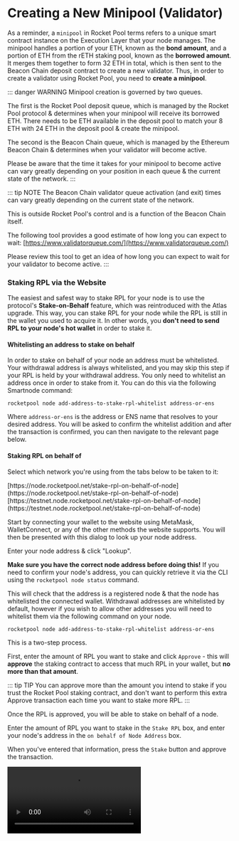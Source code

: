 
# Creating a New Minipool (Validator)

As a reminder, a `minipool` in Rocket Pool terms refers to a unique smart contract instance on the Execution Layer that your node manages.
The minipool handles a portion of your ETH, known as the **bond amount**, and a portion of ETH from the rETH staking pool, known as the **borrowed amount**.
It merges them together to form 32 ETH in total, which is then sent to the Beacon Chain deposit contract to create a new validator.
Thus, in order to create a validator using Rocket Pool, you need to **create a minipool**.

::: danger WARNING
Minipool creation is governed by two queues.

The first is the Rocket Pool deposit queue, which is managed by the Rocket Pool protocol & determines when your minipool will receive its borrowed ETH. There needs to be ETH available in the deposit pool to match your 8 ETH with 24 ETH in the deposit pool & create the minipool.

The second is the Beacon Chain queue, which is managed by the Ethereum Beacon Chain & determines when your validator will become active.

Please be aware that the time it takes for your minipool to become active can vary greatly depending on your position in each queue & the current state of the network.
:::

::: tip NOTE
The Beacon Chain validator queue activation (and exit) times can vary greatly depending on the current state of the network.

This is outside Rocket Pool's control and is a function of the Beacon Chain itself.

The following tool provides a good estimate of how long you can expect to wait:
[https://www.validatorqueue.com/](https://www.validatorqueue.com/)

Please review this tool to get an idea of how long you can expect to wait for your validator to become active.
:::

### Staking RPL via the Website

The easiest and safest way to stake RPL for your node is to use the protocol's **Stake-on-Behalf** feature, which was
reintroduced with the Atlas upgrade. This way, you can stake RPL for your node while the RPL is still in the wallet
you used to acquire it. In other words, you **don't need to send RPL to your node's hot wallet** in order to stake it.

#### Whitelisting an address to stake on behalf

In order to stake on behalf of your node an address must be whitelisted. Your withdrawal address is always whitelisted,
and you may skip this step if your RPL is held by your withdrawal address. You only need to whitelist an address once
in order to stake from it. You can do this via the following Smartnode command:

```shell
rocketpool node add-address-to-stake-rpl-whitelist address-or-ens
```

Where `address-or-ens` is the address or ENS name that resolves to your desired address. You will be asked to
confirm the whitelist addition and after the transaction is confirmed, you can then navigate to the relevant page below.

#### Staking RPL on behalf of

Select which network you're using from the tabs below to be taken to it:

<div className="p-3">
  <Tabs>
    <Tab label="Mainnet">[https://node.rocketpool.net/stake-rpl-on-behalf-of-node](https://node.rocketpool.net/stake-rpl-on-behalf-of-node)</Tab>
    <Tab label="Hoodi Testnet">[https://testnet.node.rocketpool.net/stake-rpl-on-behalf-of-node](https://testnet.node.rocketpool.net/stake-rpl-on-behalf-of-node)</Tab>
  </Tabs>
</div>

Start by connecting your wallet to the website using MetaMask, WalletConnect, or any of the other methods the website supports.
You will then be presented with this dialog to look up your node address.

Enter your node address & click "Lookup".

**Make sure you have the correct node address before doing this!**
If you need to confirm your node's address, you can quickly retrieve it via the CLI using the `rocketpool node status` command.

This will check that the address is a registered node & that the node has whitelisted the connected wallet. Withdrawal addresses are whitelisted by default, however if you wish to allow other addresses you will need to whitelist them via the following command on your node.

```shell
rocketpool node add-address-to-stake-rpl-whitelist address-or-ens
```

This is a two-step process.

First, enter the amount of RPL you want to stake and click `Approve` - this will **approve** the staking contract to access that much RPL in your wallet, but **no more than that amount**.

::: tip TIP
You can approve more than the amount you intend to stake if you trust the Rocket Pool staking contract, and don't want to perform this extra Approve transaction each time you want to stake more RPL.
:::

Once the RPL is approved, you will be able to stake on behalf of a node.

Enter the amount of RPL you want to stake in the `Stake RPL` box, and enter your node's address in the `on behalf of Node Address` box.

When you've entered that information, press the `Stake` button and approve the transaction.

<video controls="controls" src="https://cdn-rocketpool.s3.us-west-2.amazonaws.com/stake_behalf.mp4" />

It will be sent to the Ethereum network, and once included in a block, you're all set!

If you run `rocketpool node status`, you should see your staked RPL appear under the `=== RPL Stake ===` section.

#### Removing an address from the stake whitelist

If you ever want to remove an address from your stake-on-behalf whitelist, you may do so with the following Smartnode command:

```shell
rocketpool node remove-address-from-stake-rpl-whitelist address-or-ens
```

Where `address-or-ens` is the address or and ENS name resolving to the address you want to remove from the whitelist.

### Staking via the Node CLI

If you cannot (or do not want to) use the website to stake your RPL, you can also stake it via the node's CLI directly.

First, transfer your RPL from the wallet you acquired it with to your node's address.

::: danger WARNING
**Please do this carefully and ensure you are sending the RPL to your node's address - transfers on Ethereum cannot be undone!**
**Sending RPL to the wrong address will result in the loss of your RPL.**

Use the `rocketpool node status` command to verify your node's address if you aren't sure what it is.
:::

Run the following command:

```
rocketpool node stake-rpl
```

Here is the output:

```
Please choose an amount of RPL to stake:
1: Your entire RPL balance (1440.000000 RPL)?
2: A custom amount
```

Select how much you'd like to stake, then confirm the operation.

The first time you run this command, it will involve two transactions - one to **approve** the Rocket Pool staking contract to access your RPL, and one to **stake** your RPL with it.
Subsequent runs will only require the **stake** transaction, since the token has already been approved.

Once both transactions finish, you can check your staked RPL amount with `rocketpool node status`.
The following portion of the output is what you want to verify:

```
The node has a total stake of 300.000000 RPL.
This is currently 29.76% of its borrowed ETH and 89.29% of its bonded ETH.
It can earn max apy on up to 151.209677 RPL (15% of borrowed ETH), and still earn at lower APY with more RPL.
```

This will show you how many minipools you can make of each bond size based on your RPL collateral.

## (Optional) Finding a Custom Vanity Address for your Minipool

By default, when you create a new minipool, Rocket Pool will generate a random unique address for it.
However, the Smartnode provides the ability to search for a custom **vanity address** for the minipool.

A vanity address is one where you personally pick the characters that the address starts with.
This is a purely cosmetic exercise and will not have any practical impact on your minipool's operation.
As Ethereum addresses are in hexadecimal, any of the following characters are legal:

```
0 1 2 3 4 5 6 7 8 9 a b c d e f
```

As a few examples, you could make your minipool's address start with a bunch of zeros (`0x000000...`), `0x600d` (hex for "good") or `0xa77e57ed` (hex for "attested", a fitting prefix for a minipool).

To find such a vanity address, you will need to **search for it**.
This searching process involves picking a number, applying it as a "salt" to the hashing algorithm, and comparing the results against what you're looking for.
The results are effectively random (though any given salt always produces the same result), so the only way to find an address with the prefix you want is to try lots and lots of them until you find a salt that works.

If you would like a custom vanity address to use for your minipool when you create it, you can use the following command to search for one:

```
rocketpool minipool find-vanity-address
```

This will prompt you for the prefix you want to search for, and ask which type of deposit you will be doing (a 16 ETH or a 32 ETH deposit - see below for more info on these types).
Once you enter that information, it will begin trying lots and lots of salts until it finds one that produces your desired prefix!

Here is a complete example of the process:

```
$ rocketpool minipool find-vanity-address
Please specify the address prefix you would like to search for (must start with 0x):
0xa77e57
Running with 12 threads.
Found on thread 3: salt 0x5cd7fb = 0xA77E57c892C9e98B0B81289e4AfdA62fb59c5DDD
Finished in 1.91145873s
```

In this case, we searched for `0xa77e57` as the prefix and found the salt `0x5cd7fb` which could generate it.
In the next step, when we create a minipool, we can specify this salt as an optional argument to create the new minipool at the address associated with the salt (`0xA77E57c892C9e98B0B81289e4AfdA62fb59c5DDD` as shown above).

In general, each additional character you search for will multiply the search time by about 16.
Because of this, **we recommend you only look for prefixes of 7 or 8 characters max unless you have a very powerful machine with many CPU cores**.
Otherwise, it might take prohibitively long to find a salt that produces the prefix you want.

For example, an AMD 5600x with 6 cores (12 threads) at 4.8 GHz can search about 3.2 million salts per second.
On average, it will take a few seconds to find a 6-character prefix, a few minutes to find a 7-character prefix, and a few hours to find an 8-character prefix.

::: tip NOTE
The salt that gets generated is specific to the following variables:

- The network you're using (either the Hoodi Testnet or Mainnet)
- The node address
- The bond amount
- The salt

If you change any of those variables, the minipool address for a given salt will change as well.
:::

For more advanced usage (such as searching for a different node address or changing how many CPU cores are used for searching), take a look at the help text with `rocketpool minipool find-vanity-address --help`.

## Depositing ETH and Creating a Minipool

::: tip TIP
If the market value of rETH is higher than its ETH backing (i.e., rETH is at a premium on the market), there is an opportunity to arbitrage the difference when creating a minipool.
The value of the arbitrage is equal to the amount of protocol ETH in the minipool times the premium (minus a small amount of gas).
E.g., if making a minipool when there's a 2.5% premium: `16 ETH * .025 = 0.4 ETH`.
In other words, you could receive 0.4 ETH back during these conditions just for creating a minipool!

If you're interested in taking advantage of this opportunity, consider using the community-developed [rocketarb](https://github.com/xrchz/rocketarb#readme) tool to capture the profit of the MEV rETH arbitrage opportunity that launching your minipool creates.

To learn more about rocketarb, feel free to inquire about it on the [RP discord server](https://discord.gg/rocketpool).
:::

After everything you've done so far, you are finally ready to deposit your ETH, create a new minipool, and create a Beacon Chain validator.
This is done with the following command:

```shell
rocketpool node deposit
```

::: danger WARNING

While the CLI does automate a lot of the next steps for you, we <strong>strongly</strong> recommend monitoring your node & transactions to ensure a successful transition from `prelaunch` to `staking`.

Failed transactions (due to adjusted gas settings or insufficient ETH) could make your minipool transition to the `dissolved` state, which you want to avoid.

[Learn more about how to confirm a successful stake](./create-validator#confirming-a-successful-stake)

:::

::: tip NOTE
If you want to use a salt for a vanity address that you found using the process above, run the following command instead:

```shell
rocketpool node deposit --salt <your salt, e.g. 0x1234abcd>
```

:::

You will first see a note that depositing a new minipool will **automatically distribute** any balance in your node's [fee distributor](./fee-distrib-sp) contract (used to capture MEV rewards if you're not opted into the [Smoothing Pool](./fee-distrib-sp#the-smoothing-pool)):

```
Your eth2 client is on the correct network.
NOTE: by creating a new minipool, your node will automatically claim and distribute any balance you have in your fee distributor contract. If you don't want to claim your balance at this time, you should not create a new minipool.
Would you like to continue? [y/n]
```

If you already have minipools and a balance in your fee distributor, you may decide not to create another minipool if distributing this balance causes a taxable event in your jurisdiction.

After that you'll be notified of your commission rate for the new minipool, and a note on whether or not your node's [credit balance](./credit) can be used to cover the cost of the minipool bond for you:

```
Your minipool will use the current fixed commission rate of 5.00%.
If you participate in the smoothing pool, your minipool will receive at least a 5% commission boost, and up to a 9% commission boost based on RPL stake.
You currently have 8.00 ETH in your credit balance.
This deposit will use 8.000000 ETH from your credit balance and will not require any ETH from your node.
```

You will next be prompted with the network's current gas costs recommendations; confirm your gas price selection and follow the rest of the prompts.

```
Your consensus client is synced, you may safely create a minipool.
+============== Suggested Gas Prices ==============+
| Avg Wait Time |  Max Fee  |    Total Gas Cost    |
| 15 Seconds    | 15 gwei   | 0.0244 to 0.0366 ETH |
| 1 Minute      | 10 gwei   | 0.0157 to 0.0235 ETH |
| 3 Minutes     | 7 gwei    | 0.0100 to 0.0150 ETH |
| >10 Minutes   | 6 gwei    | 0.0080 to 0.0120 ETH |
+==================================================+
These prices include a maximum priority fee of 2.00 gwei.
Please enter your max fee (including the priority fee) or leave blank for the default of 10 gwei:
Using a max fee of 10.00 gwei and a priority fee of 2.00 gwei.
You are about to deposit 8.000000 ETH to create a minipool with a minimum possible commission rate of 14.000000%.
ARE YOU SURE YOU WANT TO DO THIS? Exiting this minipool and retrieving your capital cannot be done until:
- Your minipool has been *active* on the Beacon Chain for 256 epochs (approx. 27 hours)
- The Shapella upgrade of the Ethereum network has been deployed
- The Atlas upgrade of the Rocket Pool protocol has been deployed
- Your minipool has been upgraded to use the Atlas delegate
 [y/n]
y
Creating minipool...
Transaction has been submitted with hash <transaction hash>.
You may follow its progress by visiting:
<link to transaction>
Waiting for the transaction to be included in a block... you may wait here for it, or press CTRL+C to exit and return to the terminal.
The node deposit of 8.000000 ETH was made successfully!
Your new minipool's address is: <new minipool address>
The validator pubkey is: <new validator public key>
Your minipool is now in Initialized status.
Once the remaining ETH has been assigned to your minipool from the staking pool, it will move to Prelaunch status.
After that, it will move to Staking status once 1h0m0s have passed.
You can watch its progress using `rocketpool service logs node`.
```

Note that creating a minipool **is an expensive transaction**!
Pay close attention to the total cost and ensure that you accept it.

If you accept, your minipool creation will be triggered.
Once the transaction completes, you will be given the address of your new minipool contract on the Execution Layer and its corresponding validator public key on the Beacon Chain.
You can visit these with any block explorers if you'd like.

## Confirming a Successful Stake

Upon creation, your minipool will be put into the `initialized` state.
It will remain here until it's your turn in the Rocket Pool queue to be given 24 ETH from the staking pool so you can stake your new validator on the Beacon Chain.

Once this happens, your minipool will move into the `prelaunch` state for a certain period of time (currently 12 hours).
Your 8 ETH deposit will be transferred to be Beacon Chain, and the Oracle DAO [will verify that it is all correct](https://github.com/rocket-pool/rocketpool-research/blob/master/Reports/withdrawal-creds-exploit.md).
During this time, you can observe the validator by looking up its validator pubkey with a Beacon Chain explorer such as [https://beaconcha.in](https://beaconcha.in) (or [https://hoodi.beaconcha.in](https://hoodi.beaconcha.in) for the Hoodi Testnet).

You can check on the new minipool's status with the `rocketpool minipool status` command.
For example, when it has moved into `prelaunch`, you will likely see something like this:

```
1 Prelaunch minipool(s):
--------------------
Address:              <your minipool address>
Penalties:             0
Status updated:        2024-10-31, 04:51 +0000 UTC
Node fee:              5.000000%
Node deposit:          8.000000 ETH
RP ETH assigned:       2024-10-31, 04:51 +0000 UTC
RP deposit:            24.000000 ETH
Minipool Balance (EL): 31.000000 ETH
Your portion:          7.000000 ETH
Available refund:      0.000000 ETH
Total EL rewards:      7.000000 ETH
Validator pubkey:      <your validator public key>
Validator index:       0
Validator seen:        no
Use latest delegate:   no
Delegate address:      <your delegate address>
Rollback delegate:     <none>
Effective delegate:    <your delegate address>
0 finalized minipool(s):
```

After this prelaunch period, your minipool will enter `staking` status and send the additional ETH from the staking pool to the deposit contract.
This will be done by the `rocketpool_node` Docker container (or the `rp-node` service if you used the Native setup) - if, for some reason, you are taking abnormally long to enter `staking` status, looking at the logs for this container / service will likely tell you what's wrong.
You can check these logs with the `rocketpool service logs node` command (or `/srv/rocketpool/node_log.sh` on Native mode setups).

Running `rocketpool minipool status` will then show something like this:

```
$ rocketpool minipool status
1 Staking minipool(s):
--------------------
Address:              <your validator address>
Penalties:             0
RP ETH assigned:       2024-10-31, 05:53 +0000 UTC
Node fee:              5.000000%
Node deposit:          8.000000 ETH
RP ETH assigned:       2024-10-31, 04:51 +0000 UTC
RP deposit:            24.000000 ETH
Minipool Balance (EL): 0.000000 ETH
Your portion:          0.000000 ETH
Available refund:      0.000000 ETH
Total EL rewards:      0.000000 ETH
Validator pubkey:     <your validator public key>
Validator index:      <your validator index number>
Validator active:     yes
Validator balance:    32.018460 ETH
Expected rewards:     16.010614 ETH
Use latest delegate:  no
Delegate address:     <your delegate address>
Rollback delegate:    <none>
Effective delegate:   <your delegate address>
0 finalized minipool(s):
```

::: warning NOTE
The transaction to migrate from `prelaunch` to `staking` is submitted automatically by your node and is subject to the gas settings in `rocketpool service config`.
If the gas settings prevent the node from submitting the transaction, or there is insufficient ETH in the node wallet to pay for the transaction, the minipool will become `dissolved` two weeks after it entered `prelaunch`.
If this happens, retrieving the balance is a costly and lengthy process, so make sure to monitor your minipool closely until it reaches `staking` status!
:::

Once the Beacon Chain accepts both of the deposits (one from you and one from the staking pool), your validator will enter the Beacon Chain queue where it will wait for its turn to become activated and start staking.

At this point, you're done!
Congratulations!
You have officially created a validator with Rocket Pool!

Have a look at the next sections in Monitoring and Maintenance to learn how to watch your validator's performance and health over time.

## Creating Multiple Minipools

Conveniently, your Rocket Pool node is capable of hosting as many minipools as you want.
You **do not** need to create a new node for each minipool.

If you would like to make a second (or third, or fourth...) minipool for your node, all you need to do is run `rocketpool node deposit` again.
Also, you won't be able to reuse an old vanity address salt - you'll need to search for another unique one for each of your minipools.

## Next Steps

Now that you have a minipool up and running, the next steps will walk you through how to monitor the health of your node, check for and apply updates, and maintain it throughout its life.

**Please read through the `Monitoring and Maintenance` section next to learn more about these topics.**
